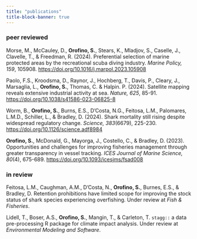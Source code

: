 ```yaml
---
title: "publications"
title-block-banner: true
---
```


### **peer reviewed**


Morse, M., McCauley, D., **Orofino, S.**, Stears, K., Mladjov, S., Caselle, J., Clavelle, T., & Freedman, R. (2024). Preferential selection of marine protected areas by the recreational scuba diving industry. *Marine Policy, 159*, 105908. <https://doi.org/10.1016/j.marpol.2023.105908>   

Paolo, F.S., Kroodsma, D., Raynor, J., Hochberg, T., Davis, P., Cleary, J., Marsaglia, L., **Orofino, S.**, Thomas, C. & Halpin. P. (2024). Satellite mapping reveals extensive industrial activity at sea. *Nature, 625*, 85-91. <https://doi.org/10.1038/s41586-023-06825-8>      

Worm, B., **Orofino, S.**, Burns, E.S., D’Costa, N.G., Feitosa, L.M., Palomares, L.M.D., Schiller, L., & Bradley, D. (2024). Shark mortality still rising despite widespread regulatory change. *Science, 383*(6679), 225-230. <https://doi.org/10.1126/science.adf8984>  

**Orofino, S.**, McDonald, G., Mayorga, J., Costello, C., & Bradley, D. (2023). Opportunities and challenges for improving fisheries management through greater transparency in vessel tracking. *ICES Journal of Marine Science, 80*(4), 675-689. <https://doi.org/10.1093/icesjms/fsad008>   


### **in review**


Feitosa, L.M., Caughman, A.M., D'Costa, N., **Orofino, S.**, Burnes, E.S., & Bradley, D. Retention prohibitions have limited scope for improving the stock status of shark species experiencing overfishing. Under review at *Fish & Fisheries*. 

Lidell, T., Boser, A.S., **Orofino, S.**, Mangin, T., & Carleton, T. `stagg::` a data pre-processing R package for climate impact analysis. Under review at *Environmental Modeling and Software*. 